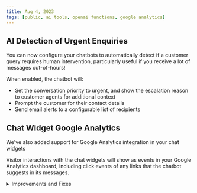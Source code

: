 ```yaml
---
title: Aug 4, 2023
tags: [public, ai tools, openai functions, google analytics]
---
```


## AI Detection of Urgent Enquiries

You can now configure your chatbots to automatically detect if a customer query requires human intervention, particularly useful if you receive a lot of messages out-of-hours!

When enabled, the chatbot will:

- Set the conversation priority to urgent, and show the escalation reason to customer agents for additional context
- Prompt the customer for their contact details
- Send email alerts to a configurable list of recipients

## Chat Widget Google Analytics

We've also added support for Google Analytics integration in your chat widgets

Visitor interactions with the chat widgets will show as events in your Google Analytics dashboard, including click events of any links that the chatbot suggests in its messages. 

<details>
  <summary>Improvements and Fixes</summary>

  - [Website management] Adding websites to your chatbot's knowledge base has been centralised to the data sources page, making it possible to share websites between chatbots
  - [Chat widget] Fixed occassional formatting of source citations in chatbot answers
  - [Firefox] Fixed minor padding issue on the Integrations page in Firefox browser

</details>

<br/>
